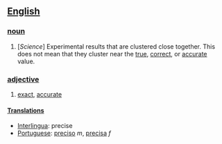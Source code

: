 ==[[English]]==
===[[noun]]===
# [''Science''] Experimental results that are clustered close together.  This does not mean that they cluster near the [[true]], [[correct]], or [[accurate]] value.
===[[adjective]]===
# [[exact]], [[accurate]]
====[[Translation]]s====
*[[Interlingua]]: precise
*[[Portuguese]]: [[preciso]] ''m'', [[precisa]] ''f''